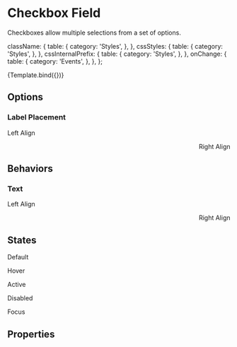 <!--- Checkbox.stories.mdx --->



<Meta
  title="Components/Inputs/Checkbox"
  component={Checkbox}
  decorators={[withDesign]}
/>

# Checkbox Field

Checkboxes allow multiple selections from a set of options.


  className: {
    table: {
      category: 'Styles',
    },
  },
  cssStyles: {
    table: {
      category: 'Styles',
    },
  },
  cssInternalPrefix: {
    table: {
      category: 'Styles',
    },
  },
  onChange: {
    table: {
      category: 'Events',
    },
  },
};

<Canvas>
  <Story
    name="Checkbox"
    args={{
      label: 'Section'
    }}
    argTypes={argTypes}
    parameters={{
      design: {
        name: 'Figma Design',
        type: 'figma',
        url:
          'https://www.figma.com/file/TENnOP4K38G6r3vDL3emCP/AB---Style-Guide?node-id=488%3A16772',
      },
    }}
  >
    {Template.bind({})}
  </Story>
</Canvas>

## Options

### Label Placement

<Preview>
  <div>
    <Checkbox checked={false} label="Section" align="left" />
    <p>Left Align</p>
    <Checkbox checked={false} label="Section" align="right" className="hover" />
    <p>Right Align</p>
  </div>
</Preview>

## Behaviors

### Text

<Preview>
  <div>
    <Checkbox checked={false} label="Text Multiline" align="left" />
    <p>Left Align</p>
    <Checkbox checked={false} label="Text Multiline" align="right" className="hover" />
    <p>Right Align</p>
  </div>
</Preview>

## States

<Preview>
  <div>
    <Checkbox checked={false} label="Section" />
    <p>Default</p>
    <Checkbox checked={false} label="Section" className="hover" />
    <p>Hover</p>
    <Checkbox checked={true} label="Section" />
    <p>Active</p>
    <Checkbox disabled={true} label="Section" />
    <p>Disabled</p>
    <Checkbox checked={false} label="Section" className="focus" />
    <p>Focus</p>
  </div>
</Preview>

## Properties

<ArgsTable of={Checkbox} />
